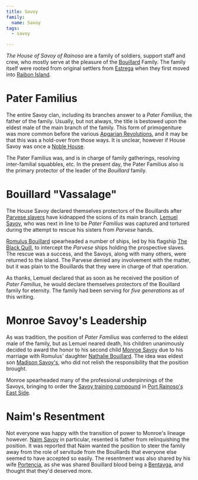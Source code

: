 ```yaml
---
title: Savoy
family:
  name: Savoy
tags:
  - savoy

---
```



*The House of Savoy of Rainoso* are a family of soldiers, support staff and
crew, who mostly serve at the pleasure of the [Bouillard](/world/families/bouillard/)
Family. The family itself were rooted from original settlers from
[Estrega](/world/locations/estrega/) when they first moved into
[Raibon Island](/world/locations/raibon-island/).

<FamilyTree client:load asset={image} alt="Savoy Family Tree" />

# Pater Familius

The entire Savoy clan, including its branches answer to a *Pater Familius*, the
father of the family. Usually, but not always, the title is bestowed upon the
eldest male of the main branch of the family. This form of primogeniture was
more common before the various
[Apgarian Revolutions](/world/events/first-apgarian-revolution/), and it may be that
this was a hold-over from those ways. It is unclear, however if House Savoy was
once a [Noble House](/world/organizations/noble-houses-of-apgar/).

The Pater Familius was, and is in charge of family gatherings, resolving
inter-familial squabbles, etc. In the present day, the Pater Familius also is
the primary protector of the leader of the *Bouillard* family.

# Bouillard "Vassalage"

The House Savoy declared themselves protectors of the Bouillards after
[Parvese slavers](/world/families/parvese/) have kidnapped the scions of its main branch.
[Lemuel Savoy](/world/characters/lemuel-savoy/), who was next in line to be
*Pater Familius* was captured and tortured during the attempt to rescue his
sisters from *Parvese* hands.

[Romulus Bouillard](/world/characters/romulus-bouillard/) spearheaded a number
of ships, led by his flagship
[The Black Quill](/world/vehicles/the-black-quill/), to intercept the
*Parvese* ships holding the prospective slaves. The rescue was a success, and
the Savoys, along with many others, were returned to the island. The Parvese
denied any involvement with the matter, but it was plain to the Bouillards that
they were in charge of that operation.

As thanks, Lemuel declared that as soon as he received the position of *Pater
Familius*, he would declare themselves protectors of the Bouillard family for
eternity. The family had been serving for *five generations* as of this writing.

# Monroe Savoy's Leadership

As was tradition, the position of *Pater Familius* was conferred to the eldest
male of the family, but as Lemuel neared death, his children unanimously decided
to award the honor to his second child
[Monroe Savoy](/world/characters/monroe-savoy/) due to his marriage with
Romulus' daughter [Nathalie Bouillard](/world/characters/nathalie-bouillard/).
The idea was eldest son [Madison Savoy's](/world/characters/madison-savoy/),
who did not relish the responsibility that the position brought.

Monroe spearheaded many of the professional underpinnings of the Savoys,
bringing to order the
[Savoy training compound](/world/locations/savoy-training-compound/) in
[Port Rainoso's East Side](/world/locations/port-rainoso#east-side).

# Naim's Resentment

Not everyone was happy with the transition of power to Monroe's lineage however.
[Naim Savoy](/world/characters/naim-savoy/) in particular, resented is father
from relinquishing the position. It was reported that Naim wanted the position
to steer the family away from the role of servitude from the Bouillards that
everyone else seemed to have accepted so easily. The resentment was also shared
by his wife [Portencia](/world/characters/portencia-bentayga/), as she was
shared Bouillard blood being a [Bentayga](/world/families/bentayga/), and thought
that they'd deserved more.
